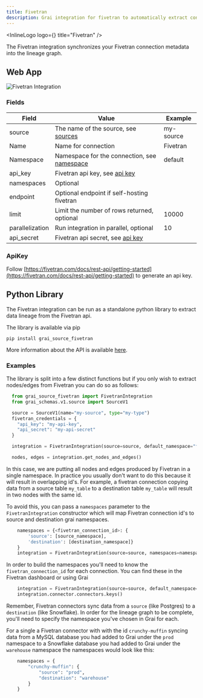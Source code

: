 ```yaml
---
title: Fivetran
description: Grai integration for fivetran to automatically extract connection metadata.
---
```



<InlineLogo logo={<FivetranLogoIcon />} title="Fivetran" />

The Fivetran integration synchronizes your Fivetran connection metadata into the lineage graph.

## Web App

<Image
  src="/images/docs/core/integrations/fivetran.png"
  height={600}
  width={1200}
  alt="Fivetran Integration"
/>

### Fields

| Field           | Value                                                              | Example   |
| --------------- | ------------------------------------------------------------------ | --------- |
| source          | The name of the source, see [sources](/concepts/sources)           | my-source |
| Name            | Name for connection                                                | Fivetran  |
| Namespace       | Namespace for the connection, see [namespace](/concepts/namespace) | default   |
| api_key         | Fivetran api key, see [api key](#apikey)                           |           |
| namespaces      | Optional                                                           |           |
| endpoint        | Optional endpoint if self-hosting fivetran                         |           |
| limit           | Limit the number of rows returned, optional                        | 10000     |
| parallelization | Run integration in parallel, optional                              | 10        |
| api_secret      | Fivetran api secret, see [api key](#apikey)                        |           |

### ApiKey

Follow [https://fivetran.com/docs/rest-api/getting-started](https://fivetran.com/docs/rest-api/getting-started) to generate an api key.

## Python Library

The Fivetran integration can be run as a standalone python library to extract data lineage from the Fivetran api.

The library is available via pip

```shell copy
pip install grai_source_fivetran
```

More information about the API is available [here](/api-docs/grai_source_fivetran/base).

### Examples

The library is split into a few distinct functions but if you only wish to extract nodes/edges from Fivetran you can do
so as follows:

```python copy
  from grai_source_fivetran import FivetranIntegration
  from grai_schemas.v1.source import SourceV1

  source = SourceV1(name="my-source", type="my-type")
  fivetran_credentials = {
    "api_key": "my-api-key",
    "api_secret": "my-api-secret"
  }

  integration = FivetranIntegration(source=source, default_namespace="fivetran", **fivetran_credentials)

  nodes, edges = integration.get_nodes_and_edges()
```

In this case, we are putting all nodes and edges produced by Fivetran in a single namespace.
In practice you usually don't want to do this because it will result in overlapping id's.
For example, a fivetran connection copying data from a source table `my_table` to a destination table `my_table` will
result in two nodes with the same id.

To avoid this, you can pass a `namespaces` parameter to the `FivetranIntegration` constructor which will map Fivetran
connection id's to source and destination grai namespaces.

```python copy
    namespaces = {<fivetran_connection_id>: {
        'source': [source_namespace],
        'destination': [destination_namespace]}
    }
    integration = FivetranIntegration(source=source, namespaces=namespaces, **fivetran_credentials)
```

In order to build the namespaces you'll need to know the `fivetran_connection_id` for each connection.
You can find these in the Fivetran dashboard or using Grai

```python copy
    integration = FivetranIntegration(source=source, default_namespace="fivetran", **fivetran_credentials)
    integration.connector.connectors.keys()
```

Remember, Fivetran connectors sync data from a `source` (like Postgres) to a `destination` (like Snowflake).
In order for the lineage graph to be complete, you'll need to specify the namespace you've chosen in Grai for each.

For a single a Fivetran connector with with the id `crunchy-muffin` syncing data from a MySQL database you had added to Grai under the `prod` namespace
to a Snowflake database you had added to Grai under the `warehouse` namespace the namespaces would look like this:

```python copy
    namespaces = {
        "crunchy-muffin": {
            "source": "prod",
            "destination": "warehouse"
        }
    }
```
